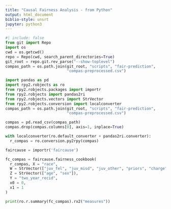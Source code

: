 ```yaml
---
title: "Causal Fairness Analysis - from Python"
output: html_document
biblio-style: unsrt
jupyter: python3
---
```


```python
#| include: false
from git import Repo
import os
cwd = os.getcwd()
repo = Repo(cwd, search_parent_directories=True)
git_root = repo.git.rev_parse("--show-toplevel")
compas_path = os.path.join(git_root, "scripts", "fair-prediction",
                           "compas-preprocessed.csv")
```

```python
import pandas as pd
import rpy2.robjects as ro
from rpy2.robjects.packages import importr
from rpy2.robjects import pandas2ri
from rpy2.robjects.vectors import StrVector
from rpy2.robjects.conversion import localconverter
compas_path = os.path.join(git_root, "scripts", "fair-prediction",
                           "compas-preprocessed.csv")

compas = pd.read_csv(compas_path)
compas.drop(compas.columns[0], axis=1, inplace=True)

with localconverter(ro.default_converter + pandas2ri.converter):
  r_compas = ro.conversion.py2rpy(compas)

faircause = importr('faircause')

fc_compas = faircause.fairness_cookbook(
  r_compas, X = "race",
  W = StrVector(["juv_fel", "juv_misd", "juv_other", "priors", "charge"]),
  Z = StrVector(["age", "sex"]),
  Y = "two_year_recid",
  x0 = 0,
  x1 = 1
)

print(ro.r.summary(fc_compas).rx2("measures"))
```
